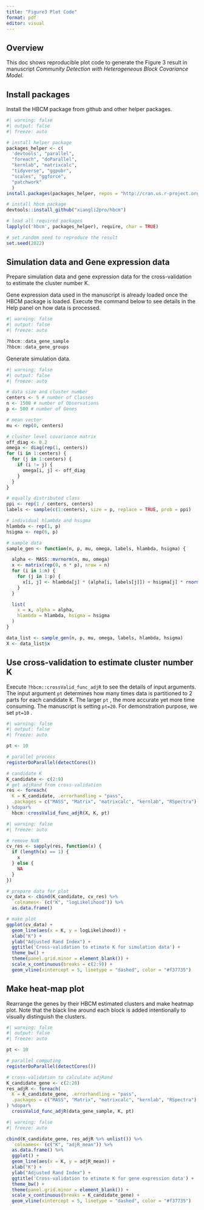 ```yaml
---
title: "Figure3 Plot Code"
format: pdf
editor: visual
---
```


## Overview

This doc shows reproducible plot code to generate the Figure 3 result in manuscript *Community Detection with Heterogeneous Block Covariance Model*.

## Install packages

Install the HBCM package from github and other helper packages.

```r
#| warning: false
#| output: false
#| freeze: auto

# install helper package
packages_helper <- c(
  'devtools', "parallel",
  "foreach", "doParallel",
  "kernlab", "matrixcalc",
  "tidyverse", "ggpubr",
  "scales", "ggforce",
  "patchwork"
  )
install.packages(packages_helper, repos = "http://cran.us.r-project.org")

# install hbcm package
devtools::install_github("xiangli2pro/hbcm")

# load all required packages
lapply(c('hbcm', packages_helper), require, char = TRUE)

# set random seed to reproduce the result
set.seed(2022)
```

## Simulation data and Gene expression data

Prepare simulation data and gene expression data for the cross-validation to estimate the cluster number K.

Gene expression data used in the manuscript is already loaded once the HBCM package is loaded. Execute the command below to see details in the Help panel on how data is processed.

```r
#| warning: false
#| output: false
#| freeze: auto

?hbcm::data_gene_sample
?hbcm::data_gene_groups
```

Generate simulation data.

```r
#| warning: false
#| output: false
#| freeze: auto

# data size and cluster number
centers <- 5 # number of Classes
n <- 1500 # number of Observations
p <- 500 # number of Genes

# mean vector
mu <- rep(0, centers)

# cluster level covariance matrix
off_diag <- 0.2
omega <- diag(rep(1, centers))
for (i in 1:centers) {
  for (j in 1:centers) {
    if (i != j) {
      omega[i, j] <- off_diag
    }
  }
}

# equally distributed class
ppi <- rep(1 / centers, centers)
labels <- sample(c(1:centers), size = p, replace = TRUE, prob = ppi)

# individual hlambda and hsigma
hlambda <- rep(1, p)
hsigma <- rep(6, p)

# sample data
sample_gen <- function(n, p, mu, omega, labels, hlambda, hsigma) {

  alpha <- MASS::mvrnorm(n, mu, omega)
  x <- matrix(rep(0, n * p), nrow = n)
  for (i in 1:n) {
    for (j in 1:p) {
      x[i, j] <- hlambda[j] * (alpha[i, labels[j]]) + hsigma[j] * rnorm(1, 0, 1)
    }
  }

  list(
    x = x, alpha = alpha,
    hlambda = hlambda, hsigma = hsigma
  )
}

data_list <- sample_gen(n, p, mu, omega, labels, hlambda, hsigma)
X <- data_list$x
```

## Use cross-validation to estimate cluster number K

Execute `?hbcm::crossValid_func_adjR` to see the details of input arguments. The input argument `pt` determines how many times data is partitioned to 2 parts for each candidate K. The larger `pt` , the more accurate yet more time consuming. The manuscript is setting `pt=20`. For demonstration purpose, we set `pt=10` .

```r
#| warning: false
#| output: false
#| freeze: auto

pt <- 10

# parallel process
registerDoParallel(detectCores())

# candidate K
K_candidate <- c(2:9)
# get adjRand from cross-validation 
res <- foreach(
  K = K_candidate, .errorhandling = "pass",
  .packages = c("MASS", "Matrix", "matrixcalc", "kernlab", "RSpectra")
) %dopar%
  hbcm::crossValid_func_adjR(X, K, pt)
```

```r
#| warning: false
#| freeze: auto

# remove NaN
cv_res <- sapply(res, function(x) {
  if (length(x) == 1) {
    x
  } else {
    NA
  }
})

# prepare data for plot
cv_data <- cbind(K_candidate, cv_res) %>%
  `colnames<-`(c("K", "logLikelihood")) %>%
  as.data.frame()

# make plot
ggplot(cv_data) +
  geom_line(aes(x = K, y = logLikelihood)) +
  xlab("K") +
  ylab("Adjusted Rand Index") +
  ggtitle('Cross-validation to etimate K for simulation data') +
  theme_bw() +
  theme(panel.grid.minor = element_blank()) +
  scale_x_continuous(breaks = c(2:9)) +
  geom_vline(xintercept = 5, linetype = "dashed", color = "#f37735")

```

## Make heat-map plot

Rearrange the genes by their HBCM estimated clusters and make heatmap plot. Note that the black line around each block is added intentionally to visually distinguish the clusters.

```r
#| warning: false
#| output: false
#| freeze: auto

pt <- 10

# parallel computing
registerDoParallel(detectCores())

# cross-validation to calculate adjRand
K_candidate_gene <- c(2:20)
res_adjR <- foreach(
  K = K_candidate_gene, .errorhandling = "pass",
  .packages = c("MASS", "Matrix", "matrixcalc", "kernlab", "RSpectra")
) %dopar%
  crossValid_func_adjR(data_gene_sample, K, pt)
```

```r
#| warning: false
#| freeze: auto

cbind(K_candidate_gene, res_adjR %>% unlist()) %>%
  `colnames<-`(c("K", "adjR_mean")) %>%
  as.data.frame() %>%
  ggplot() +
  geom_line(aes(x = K, y = adjR_mean)) +
  xlab("K") +
  ylab("Adjusted Rand Index") +
  ggtitle('Cross-validation to etimate K for gene expression data') +
  theme_bw() +
  theme(panel.grid.minor = element_blank()) +
  scale_x_continuous(breaks = K_candidate_gene) +
  geom_vline(xintercept = 5, linetype = "dashed", color = "#f37735")

```

## 
